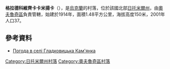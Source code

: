 {{coord|51|22|39|N|28|58|30|E|scale:30000|display=title}}

'''格拉德科維齊卡卡米揚卡'''（{{lang-uk|Гладковицька Кам'янка}}），是[[烏克蘭|烏克蘭]]的村落，位於該國北部[[日托米爾州|日托米爾州]]，由[[奧夫魯奇區|奧夫魯奇區]]負責管轄，始建於1914年，面積1.48平方公里，海拔高度150米，2001年人口37。

==參考資料==
* [http://weather.in.ua/ua/zhitomirskaja/5129 Погода в селі Гладковицька Кам'янка] {{Wayback|url=http://weather.in.ua/ua/zhitomirskaja/5129 |date=20111219161841 }}

{{DEFAULTSORT:Гладковицька Кам'янка}}
[[Category:日托米爾州村落|Category:日托米爾州村落]]
[[Category:奧夫魯奇區村落|Category:奧夫魯奇區村落]]


{{Zhytomyr-geo-stub}}